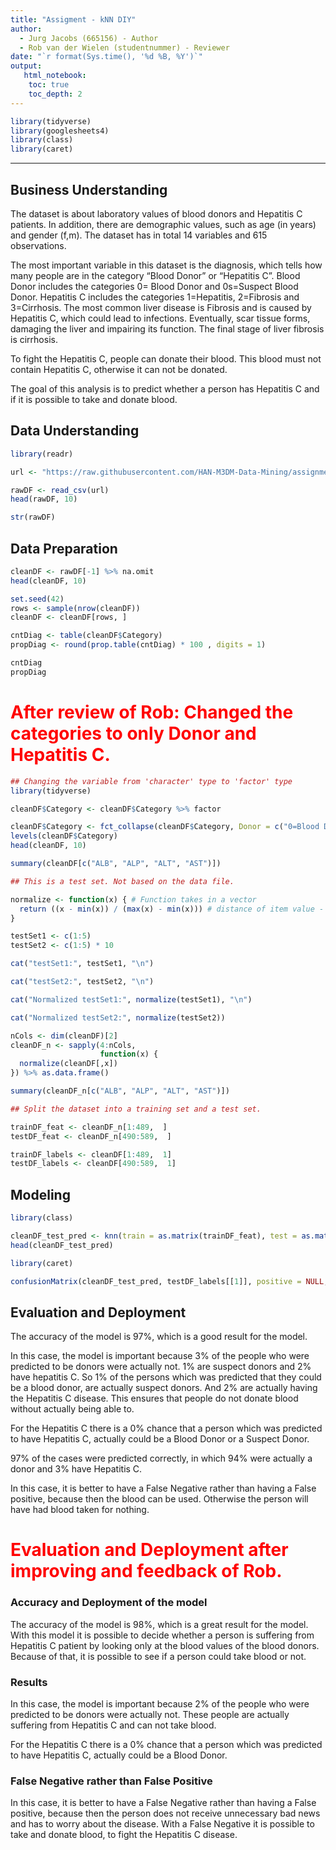 ```yaml
---
title: "Assigment - kNN DIY"
author:
  - Jurg Jacobs (665156) - Author
  - Rob van der Wielen (studentnummer) - Reviewer
date: "`r format(Sys.time(), '%d %B, %Y')`"
output:
   html_notebook:
    toc: true
    toc_depth: 2
---
```



```r
library(tidyverse)
library(googlesheets4)
library(class)
library(caret)
```

---

## Business Understanding
The dataset is about laboratory values of blood donors and Hepatitis C patients. In addition, there are demographic values, such as age (in years) and gender (f,m). The dataset has in total 14 variables and 615 observations. 

The most important variable in this dataset is the diagnosis, which tells how many people are in the category "Blood Donor" or "Hepatitis C". Blood Donor includes the categories 0= Blood Donor and 0s=Suspect Blood Donor. Hepatitis C includes the categories 1=Hepatitis, 2=Fibrosis and 3=Cirrhosis. The most common liver disease is Fibrosis and is caused by Hepatitis C, which could lead to infections. Eventually, scar tissue forms, damaging the liver and impairing its function. The final stage of liver fibrosis is cirrhosis. 

To fight the Hepatitis C, people can donate their blood. This blood must not contain Hepatitis C, otherwise it can not be donated. 

The goal of this analysis is to predict whether a person has Hepatitis C and if it is possible to take and donate blood. 

## Data Understanding
```r
library(readr)

url <- "https://raw.githubusercontent.com/HAN-M3DM-Data-Mining/assignments/master/datasets/KNN-hcvdat0.csv"

rawDF <- read_csv(url)
head(rawDF, 10)

str(rawDF)
```


## Data Preparation
```r
cleanDF <- rawDF[-1] %>% na.omit
head(cleanDF, 10)

set.seed(42)
rows <- sample(nrow(cleanDF))
cleanDF <- cleanDF[rows, ]

```

```r
cntDiag <- table(cleanDF$Category)
propDiag <- round(prop.table(cntDiag) * 100 , digits = 1)

cntDiag
propDiag
```

<body>
 <h1 style="color:#FF0000";> After review of Rob: Changed the categories to only Donor and Hepatitis C. </h1>
 </body>

```r
## Changing the variable from 'character' type to 'factor' type
library(tidyverse)

cleanDF$Category <- cleanDF$Category %>% factor

cleanDF$Category <- fct_collapse(cleanDF$Category, Donor = c("0=Blood Donor", "0s=suspect Blood Donor"), HepatitisC = c("1=Hepatitis", "2=Fibrosis", "3=Cirrhosis"))
levels(cleanDF$Category)
head(cleanDF, 10)

summary(cleanDF[c("ALB", "ALP", "ALT", "AST")])
```

```r
## This is a test set. Not based on the data file. 

normalize <- function(x) { # Function takes in a vector
  return ((x - min(x)) / (max(x) - min(x))) # distance of item value - minimum vector value divided by the range of all vector values
}

testSet1 <- c(1:5)
testSet2 <- c(1:5) * 10

cat("testSet1:", testSet1, "\n")

cat("testSet2:", testSet2, "\n")

cat("Normalized testSet1:", normalize(testSet1), "\n")

cat("Normalized testSet2:", normalize(testSet2))
```

```r
nCols <- dim(cleanDF)[2]
cleanDF_n <- sapply(4:nCols,
                    function(x) {
  normalize(cleanDF[,x])
}) %>% as.data.frame()

summary(cleanDF_n[c("ALB", "ALP", "ALT", "AST")])
```

```r
## Split the dataset into a training set and a test set.

trainDF_feat <- cleanDF_n[1:489,  ]
testDF_feat <- cleanDF_n[490:589,  ]

trainDF_labels <- cleanDF[1:489,  1]
testDF_labels <- cleanDF[490:589,  1]
```

## Modeling
```r
library(class)

cleanDF_test_pred <- knn(train = as.matrix(trainDF_feat), test = as.matrix(testDF_feat), cl = as.matrix(trainDF_labels), k = 11)
head(cleanDF_test_pred)
```

```r
library(caret)

confusionMatrix(cleanDF_test_pred, testDF_labels[[1]], positive = NULL, dnn = c("Prediction", "True"))
```


## Evaluation and Deployment
The accuracy of the model is 97%, which is a good result for the model. 

In this case, the model is important because 3% of the people who were predicted to be donors were actually not. 1% are suspect donors and 2% have hepatitis C. So 1% of the persons which was predicted that they could be a blood donor, are actually suspect donors. And 2% are actually having the Hepatitis C disease. This ensures that people do not donate blood without actually being able to. 

For the Hepatitis C there is a 0% chance that a person which was predicted to have Hepatitis C, actually could be a Blood Donor or a Suspect Donor.

97% of the cases were predicted correctly, in which 94% were actually a donor and 3% have Hepatitis C. 

In this case, it is better to have a False Negative rather than having a False positive, because then the blood can be used. Otherwise the person will have had blood taken for nothing. 

<body>
 <h1 style="color:#FF0000";> Evaluation and Deployment after improving and feedback of Rob. </h1>
 </body>

### Accuracy and Deployment of the model
The accuracy of the model is 98%, which is a great result for the model. With this model it is possible to decide whether a person is suffering from Hepatitis C patient by looking only at the blood values of the blood donors. Because of that, it is possible to see if a person could take blood or not.  

### Results
In this case, the model is important because 2% of the people who were predicted to be donors were actually not. These people are actually suffering from Hepatitis C and can not take blood. 

For the Hepatitis C there is a 0% chance that a person which was predicted to have Hepatitis C, actually could be a Blood Donor.

### False Negative rather than False Positive
In this case, it is better to have a False Negative rather than having a False positive, because then the person does not receive unnecessary bad news and has to worry about the disease. With a False Negative it is possible to take and donate blood, to fight the Hepatitis C disease. 
